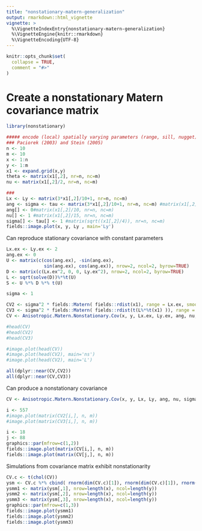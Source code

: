 ```yaml
---
title: "nonstationary-matern-generalization"
output: rmarkdown::html_vignette
vignette: >
  %\VignetteIndexEntry{nonstationary-matern-generalization}
  %\VignetteEngine{knitr::rmarkdown}
  %\VignetteEncoding{UTF-8}
---
```


```r
knitr::opts_chunk$set(
  collapse = TRUE,
  comment = "#>"
)
```

# Create a nonstationary Matern covariance matrix

```r
library(nonstationary)
```

```r
##### encode (local) spatially varying parameters (range, sill, nugget) into a global nonstationarity covariance
### Paciorek (2003) and Stein (2005)
n <- 10
m <- 10
x <- 1:n
y <- 1:m
x1 <- expand.grid(x,y)
theta <- matrix(x1[,2], nr=n, nc=m)
nu <- matrix(x1[,2]/2, nr=n, nc=m)

###
Lx <- Ly <- matrix(3*x1[,2]/10+1, nr=n, nc=m)
ang <- sigma <- tau <- matrix(3*x1[,2]/10+1, nr=n, nc=m) #matrix(x1[,2]/10, nr=n, nc=m)
ang[] <- 0#matrix(x1[,2]/10, nr=n, nc=m)
nu[] <- 1 #matrix(x1[,2]/15, nr=n, nc=m)
sigma[] <- tau[] <- 1 #matrix(sqrt((x1[,2]/4)), nr=n, nc=m)
fields::image.plot(x, y, Ly , main='Ly')
```

Can reproduce stationary covariance with constant parameters

```r
Lx.ex <- Ly.ex <- 2
ang.ex <- 0
U <- matrix(c(cos(ang.ex), -sin(ang.ex),
              sin(ang.ex), cos(ang.ex)), nrow=2, ncol=2, byrow=TRUE)
D <- matrix(c(Lx.ex^2, 0, 0, Ly.ex^2), nrow=2, ncol=2, byrow=TRUE)
L <- sqrt(solve(D))%*%t(U)
S <- U %*% D %*% t(U)

sigma <- 1

CV2 <- sigma^2 * fields::Matern( fields::rdist(x1), range = Lx.ex, smoothness=1)
CV3 <- sigma^2 * fields::Matern( fields::rdist(t(L%*%t(x1) )), range = 1, smoothness=1)
CV <- Anisotropic.Matern.Nonstationary.Cov(x, y, Lx.ex, Ly.ex, ang, nu, sigma, verbose=FALSE)

#head(CV)
#head(CV2)
#head(CV3)

#image.plot(head(CV))
#image.plot(head(CV2), main='ns')
#image.plot(head(CV2), main='L')

all(dplyr::near(CV,CV2))
all(dplyr::near(CV,CV3))
```

Can produce a nonstationary covariance

```r
CV <- Anisotropic.Matern.Nonstationary.Cov(x, y, Lx, Ly, ang, nu, sigma, verbose=FALSE)

i <- 557
#image.plot(matrix(CV2[i,], n, m))
#image.plot(matrix(CV3[i,], n, m))

i <- 18
j <- 88
graphics::par(mfrow=c(1,2))
fields::image.plot(matrix(CV[i,], n, m))
fields::image.plot(matrix(CV[j,], n, m))
```


Simulations from covariance matrix exhibit nonstationarity

```r
CV.c <- t(chol(CV))
ysm <- CV.c %*% cbind( rnorm(dim(CV.c)[1]), rnorm(dim(CV.c)[1]), rnorm(dim(CV.c)[1]))
ysmm1 <- matrix(ysm[,1], nrow=length(x), ncol=length(y))
ysmm2 <- matrix(ysm[,2], nrow=length(x), ncol=length(y))
ysmm3 <- matrix(ysm[,3], nrow=length(x), ncol=length(y))
graphics::par(mfrow=c(1,3))
fields::image.plot(ysmm1)
fields::image.plot(ysmm2)
fields::image.plot(ysmm3)


```

